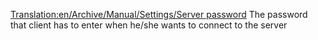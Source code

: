 [[Translation:en/Archive/Manual/Settings/Server password]]
The password that client has to enter when he/she wants to connect to the server